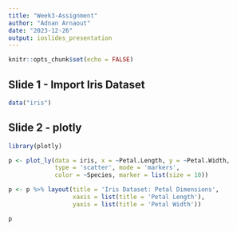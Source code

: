 ```yaml
---
title: "Week3-Assignment"
author: "Adnan Arnaout"
date: "2023-12-26"
output: ioslides_presentation
---
```


```r
knitr::opts_chunk$set(echo = FALSE)
```

## Slide 1 - Import Iris Dataset
```r
data("iris")
```

## Slide 2 - plotly
```r
library(plotly)

p <- plot_ly(data = iris, x = ~Petal.Length, y = ~Petal.Width,
             type = 'scatter', mode = 'markers',
             color = ~Species, marker = list(size = 10))

p <- p %>% layout(title = 'Iris Dataset: Petal Dimensions',
                  xaxis = list(title = 'Petal Length'),
                  yaxis = list(title = 'Petal Width'))

p
```


